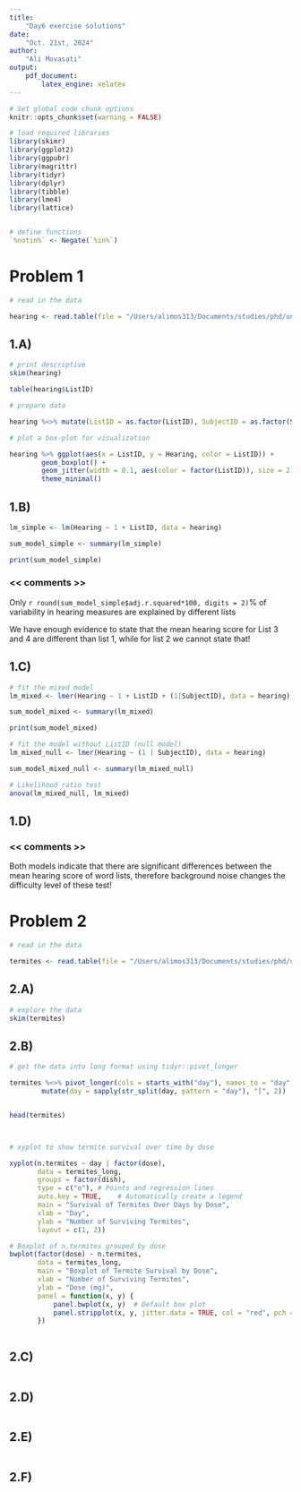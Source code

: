 ```yaml
---
title:  
    "Day6 exercise solutions"
date: 
    "Oct. 21st, 2024"
author:  
    "Ali Movasati"  
output:  
    pdf_document:
        latex_engine: xelatex
---
```



```r

# Set global code chunk options
knitr::opts_chunk$set(warning = FALSE)

```


```r


# load required libraries
library(skimr)
library(ggplot2)
library(ggpubr)
library(magrittr)
library(tidyr)
library(dplyr)
library(tibble)
library(lme4)
library(lattice)


# define functions
`%notin%` <- Negate(`%in%`)


```

# Problem 1

```r

# read in the data

hearing <- read.table(file = "/Users/alimos313/Documents/studies/phd/university/courses/stat-modelling/StatModelEx/day6/data/hearing.txt", header = T, sep = "\t")

```

## 1.A)

```r

# print descriptive 
skim(hearing)

table(hearing$ListID)

# prepare data

hearing %<>% mutate(ListID = as.factor(ListID), SubjectID = as.factor(SubjectID))

# plot a box-plot for visualization

hearing %>% ggplot(aes(x = ListID, y = Hearing, color = ListID)) +
        geom_boxplot() +
        geom_jitter(width = 0.1, aes(color = factor(ListID)), size = 2) +
        theme_minimal()


```

## 1.B)

```r

lm_simple <- lm(Hearing ~ 1 + ListID, data = hearing)

sum_model_simple <- summary(lm_simple)

print(sum_model_simple)

```

### << comments >>

Only `r round(sum_model_simple$adj.r.squared*100, digits = 2)`% of variability in hearing measures are explained by different lists

We have enough evidence to state that the mean hearing score for List 3 and 4 are different than list 1, while for list 2 we cannot state that!

## 1.C)

```r

# fit the mixed model
lm_mixed <- lmer(Hearing ~ 1 + ListID + (1|SubjectID), data = hearing)

sum_model_mixed <- summary(lm_mixed)

print(sum_model_mixed)

# fit the model without ListID (null model)
lm_mixed_null <- lmer(Hearing ~ (1 | SubjectID), data = hearing)

sum_model_mixed_null <- summary(lm_mixed_null)

# Likelihood ratio test
anova(lm_mixed_null, lm_mixed)


```

## 1.D)

### << comments >>

Both models indicate that there are significant differences between the mean hearing score of word lists, therefore
background noise changes the difficulty level of these test!

# Problem 2


```r

# read in the data

termites <- read.table(file = "/Users/alimos313/Documents/studies/phd/university/courses/stat-modelling/StatModelEx/day6/data/termites.txt", header = T, sep = " ")

```


## 2.A)

```r

# explore the data
skim(termites)


```

## 2.B)

```r

# get the data into long format using tidyr::pivot_longer

termites %<>% pivot_longer(cols = starts_with("day"), names_to = "day", values_to = "n.termites") %>%
        mutate(day = sapply(str_split(day, pattern = "day"), "[", 2))


head(termites)



# xyplot to show termite survival over time by dose

xyplot(n.termites ~ day | factor(dose), 
       data = termites_long, 
       groups = factor(dish),
       type = c("o"), # Points and regression lines
       auto.key = TRUE,    # Automatically create a legend
       main = "Survival of Termites Over Days by Dose",
       xlab = "Day",
       ylab = "Number of Surviving Termites",
       layout = c(1, 2))

# Boxplot of n.termites grouped by dose
bwplot(factor(dose) ~ n.termites, 
       data = termites_long,
       main = "Boxplot of Termite Survival by Dose",
       xlab = "Number of Surviving Termites",
       ylab = "Dose (mg)",
       panel = function(x, y) {
           panel.bwplot(x, y)  # Default box plot
           panel.stripplot(x, y, jitter.data = TRUE, col = "red", pch = 16)  # Add points with jitter
       })



```

## 2.C)

```r

```

## 2.D)

```r

```


## 2.E)

```r

```

## 2.F)

```r

```